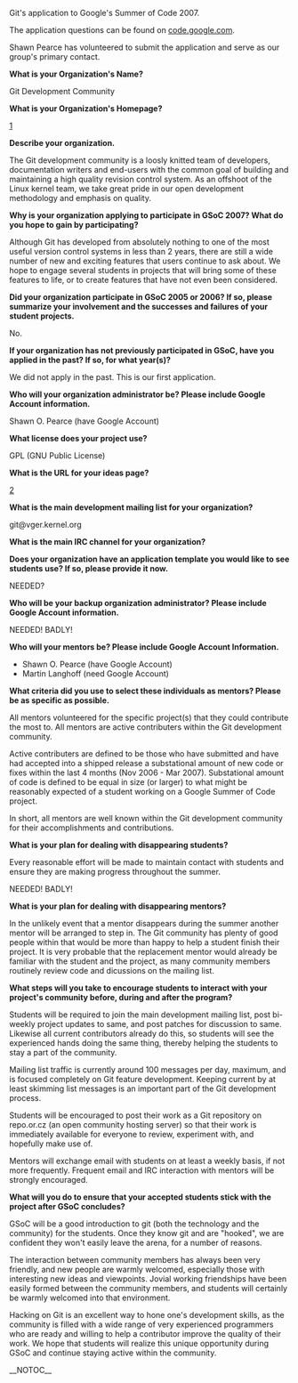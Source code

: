 Git's application to Google's Summer of Code 2007.

The application questions can be found on [http://code.google.com/support/bin/answer.py?answer=60303&topic=10727 code.google.com].

Shawn Pearce has volunteered to submit the application and serve as our group's primary contact.

<b> What is your Organization's Name? </b>

Git Development Community

<b> What is your Organization's Homepage? </b>

[http://git.or.cz/]

<b> Describe your organization. </b>

The Git development community is a loosly knitted team of developers,
documentation writers and end-users with the common goal of
building and maintaining a high quality revision control system.
As an offshoot of the Linux kernel team, we take great pride in
our open development methodology and emphasis on quality.

''' Why is your organization applying to participate in GSoC 2007? What
do you hope to gain by participating? '''

Although Git has developed from absolutely nothing to one of the
most useful version control systems in less than 2 years, there are
still a wide number of new and exciting features that users continue
to ask about.  We hope to engage several students in projects that
will bring some of these features to life, or to create features
that have not even been considered.

''' Did your organization participate in GSoC 2005 or 2006? If so,
please summarize your involvement and the successes and failures
of your student projects. '''

No.

''' If your organization has not previously participated in GSoC,
have you applied in the past? If so, for what year(s)? '''

We did not apply in the past.  This is our first application.

''' Who will your organization administrator be? Please include Google
Account information. '''

Shawn O. Pearce (have Google Account)

<b> What license does your project use? </b>

GPL (GNU Public License)

<b> What is the URL for your ideas page? </b>

[http://git.or.cz/gitwiki/SoC2007Ideas]

<b> What is the main development mailing list for your organization? </b>

git@vger.kernel.org

<b> What is the main IRC channel for your organization? </b>

<!-- #git on irc.freenode.org.
 -->

''' Does your organization have an application template you would like
to see students use? If so, please provide it now. '''

NEEDED?

''' Who will be your backup organization administrator? Please include
Google Account information. '''

NEEDED!  BADLY!

''' Who will your mentors be? Please include Google Account
Information. '''

* Shawn O. Pearce (have Google Account)
* Martin Langhoff (need Google Account)

''' What criteria did you use to select these individuals as
mentors? Please be as specific as possible. '''

All mentors volunteered for the specific project(s) that they could
contribute the most to.  All mentors are active contributers within
the Git development community.

Active contributers are defined to be those who have submitted and
have had accepted into a shipped release a substational amount of
new code or fixes within the last 4 months (Nov 2006 - Mar 2007).
Substational amount of code is defined to be equal in size (or
larger) to what might be reasonably expected of a student working
on a Google Summer of Code project.

In short, all mentors are well known within the Git development
community for their accomplishments and contributions.

<b> What is your plan for dealing with disappearing students? </b>

Every reasonable effort will be made to maintain contact with
students and ensure they are making progress throughout the summer.

NEEDED! BADLY!

<b> What is your plan for dealing with disappearing mentors? </b>

In the unlikely event that a mentor disappears during the summer
another mentor will be arranged to step in.  The Git community
has plenty of good people within that would be more than happy
to help a student finish their project.  It is very probable that
the replacement mentor would already be familiar with the student
and the project, as many community members routinely review code
and dicussions on the mailing list.

''' What steps will you take to encourage students to interact with
your project's community before, during and after the program? '''

Students will be required to join the main development mailing
list, post bi-weekly project updates to same, and post patches for
discussion to same.  Likewise all current contributors already do
this, so students will see the experienced hands doing the same
thing, thereby helping the students to stay a part of the community.

Mailing list traffic is currently around 100 messages per day,
maximum, and is focused completely on Git feature development.
Keeping current by at least skimming list messages is an important
part of the Git development process.

Students will be encouraged to post their work as a Git repository
on repo.or.cz (an open community hosting server) so that their work
is immediately available for everyone to review, experiment with,
and hopefully make use of.

Mentors will exchange email with students on at least a weekly basis,
if not more frequently.  Frequent email and IRC interaction with
mentors will be strongly encouraged.

''' What will you do to ensure that your accepted students stick with
the project after GSoC concludes? '''

GSoC will be a good introduction to git (both the technology and the
community) for the students.  Once they know git and are "hooked",
we are confident they won't easily leave the arena, for a number
of reasons.

The interaction between community members has always been very
friendly, and new people are warmly welcomed, especially those with
interesting new ideas and viewpoints.  Jovial working friendships
have been easily formed between the community members, and students
will certainly be warmly welcomed into that environment.

Hacking on Git is an excellent way to hone one's development skills,
as the community is filled with a wide range of very experienced
programmers who are ready and willing to help a contributor improve
the quality of their work.  We hope that students will realize this
unique opportunity during GSoC and continue staying active within
the community.

__NOTOC__